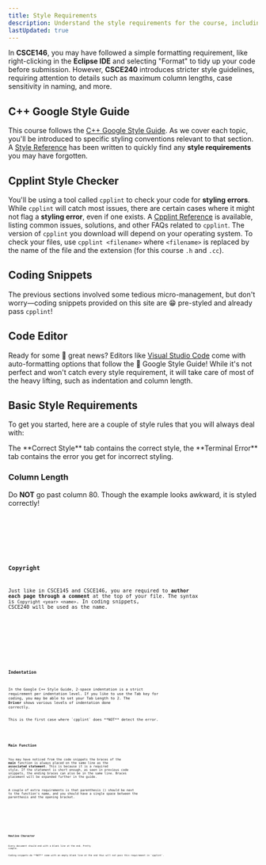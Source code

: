 ```yaml
---
title: Style Requirements
description: Understand the style requirements for the course, including following the Google C++ Style Guide and using cpplint to ensure your code meets the standards.
lastUpdated: true
---
```



In **CSCE146**, you may have followed a simple formatting requirement, like right-clicking in the **Eclipse IDE** 
and selecting "Format" to tidy up your code before submission. However, **CSCE240** introduces stricter style 
guidelines, requiring attention to details such as maximum column lengths, case sensitivity in naming, and more.

## C++ Google Style Guide

This course follows the <a href="https://google.github.io/styleguide/cppguide.html" target="_blank" rel="noopener noreferrer">C++ Google Style Guide</a>.
As we cover each topic, you'll be introduced to specific styling conventions relevant to that section. A [Style Reference](../references/google-style-reference) 
has been written to quickly find any **style requirements** you may have forgotten.

## Cpplint Style Checker

You'll be using a tool called `cpplint` to check your code for **styling errors**. While `cpplint` will catch most issues, 
there are certain cases where it might not flag a **styling error**, even if one exists. A [Cpplint Reference](../references/cpplint-reference) is available, 
listing common issues, solutions, and other FAQs related to `cpplint`. The version of `cpplint` you download will depend on 
your operating system. To check your files, use `cpplint <filename>` where `<filename>` is replaced by the name of the file and the 
extension (for this course `.h` and `.cc`).

## Coding Snippets

The previous sections involved some tedious micro-management, but don't worry—coding snippets provided on this site are 😁 pre-styled and 
already pass `cpplint`!

## Code Editor

Ready for some 🫣 great news? Editors like <a href="https://code.visualstudio.com/" target="_blank" rel="noopener noreferrer">Visual Studio Code</a> 
come with auto-formatting options that follow the 🫡 Google Style Guide! While it's not perfect and won't catch every style requirement, it will 
take care of most of the heavy lifting, such as indentation and column length.

## Basic Style Requirements

To get you started, here are a couple of style rules that you will always deal with:

<Aside>The **Correct Style** tab contains the correct style, the **Terminal Error** tab contains the error you get for incorrect styling.</Aside>

### Column Length

Do **NOT** go past column 80. Though the example looks awkward, it is styled correctly!

<Tabs>
<TabItem label="Correct Style" icon="approve-check">
<Code code={code.columnLength} lang="cpp" title="driver.cc"/>
</TabItem>
<TabItem label="Terminal Error" icon="error">
<Code code={code.columnError} lang="bash"/>
</TabItem>
</Tabs>

### Copyright

Just like in CSCE145 and CSCE146, you are required to **author each page through a comment** at the top of your file. The syntax is `Copyright <year> <name>`. In coding snippets, CSCE240 
will be used as the name.

<Tabs>
<TabItem label="Correct Style" icon="approve-check">
<Code code={code.copyright} lang="cpp" title="driver.cc"/>
</TabItem>
<TabItem label="Terminal Error" icon="error">
<Code code={code.copyrightError} lang="bash"/>
</TabItem>
</Tabs>

### Indentation

In the Google C++ Style Guide, 2-space indentation is a strict requirement per indentation level. If you like to use the Tab key 
for coding, you may be able to set your Tab Length to 2. The **Driver** shows various levels of indentation done correctly.

<Aside type='danger'>This is the first case where `cpplint` does **NOT** detect the error.</Aside>

<Code code={code.indent} lang="cpp" title="driver.cc"/>

### Main Function

You may have noticed from the code snippets the braces of the **main** function is always placed on the same line as the **associated statement**. 
This is because it is a required style. If the statement is short enough, as seen in previous code snippets, the ending braces can also be in the same line. 
Braces placement will be expanded further in the guide.

A couple of extra requirements is that parenthesis () should be next to the function's name, and you should have a single space between 
the parenthesis and the opening bracket.

<Tabs>
<TabItem label="Correct Style" icon="approve-check">
<Code code={code.braces} lang="cpp" title="driver.cc"/>
</TabItem>
<TabItem label="Terminal Error" icon="error">
<Code code={code.bracesErrors} lang="bash"/>
</TabItem>
</Tabs>

### Newline Character

Every document should end with a blank line at the end. Pretty simple.

<Aside type='danger'>Coding snippets do **NOT** come with an empty blank line at the end thus will not pass this requirement in `cpplint`.</Aside>

<Code code={code.newline} title='Terminal Error' lang="bash"/>




